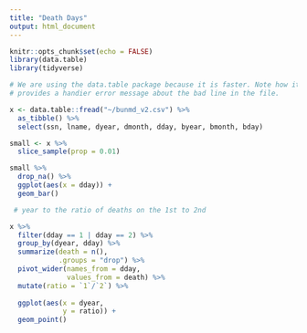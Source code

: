 ```yaml
---
title: "Death Days"
output: html_document
---
```


```r
knitr::opts_chunk$set(echo = FALSE)
library(data.table)
library(tidyverse)
```


```r
# We are using the data.table package because it is faster. Note how it also
# provides a handier error message about the bad line in the file.

x <- data.table::fread("~/bunmd_v2.csv") %>% 
  as_tibble() %>% 
  select(ssn, lname, dyear, dmonth, dday, byear, bmonth, bday)
```
```r
small <- x %>%
  slice_sample(prop = 0.01)

```

```r
small %>%
  drop_na() %>%
  ggplot(aes(x = dday)) +
  geom_bar()

```

```r

 # year to the ratio of deaths on the 1st to 2nd 

x %>%
  filter(dday == 1 | dday == 2) %>%
  group_by(dyear, dday) %>%
  summarize(death = n(),
            .groups = "drop") %>%
  pivot_wider(names_from = dday, 
              values_from = death) %>%
  mutate(ratio = `1`/`2`) %>%
  
  ggplot(aes(x = dyear,
             y = ratio)) +
  geom_point()


```


